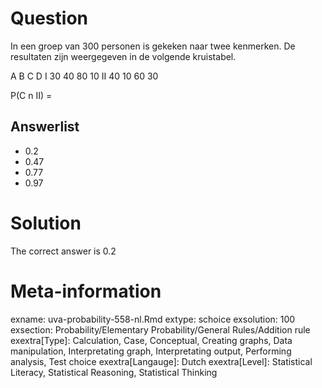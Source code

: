 Question
========

In een groep van 300 personen is gekeken naar twee kenmerken. De resultaten zijn weergegeven in de volgende kruistabel.

A B C D
I 30 40 80 10
II 40 10 60 30

P(C n II) = 

Answerlist
----------
* 0.2
* 0.47
* 0.77
* 0.97

Solution
========

The correct answer is  0.2 

Meta-information
================
exname: uva-probability-558-nl.Rmd 
extype: schoice 
exsolution: 100 
exsection: Probability/Elementary Probability/General Rules/Addition rule
exextra[Type]: Calculation, Case, Conceptual, Creating graphs, Data manipulation, Interpretating graph, Interpretating output, Performing analysis, Test choice 
exextra[Langauge]: Dutch 
exextra[Level]: Statistical Literacy, Statistical Reasoning, Statistical Thinking 

